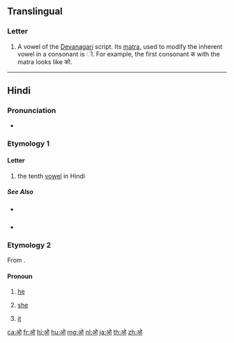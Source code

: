 {{Devanagari character info|hex=0913|name=DEVANAGARI LETTER O|image=[[File:Deva-o.png|100px]]}}
==Translingual==

===Letter===
{{mul-Deva|o}}

# A vowel of the [[Devanagari]] script. Its [[matra]], used to modify the inherent vowel in a consonant is &#x200c;&#x094B;. For example, the first consonant क with the matra looks like को.

----

==Hindi==

===Pronunciation===
* {{IPA|/oː/|lang=hi}}

===Etymology 1===

====Letter====
{{head|hi|letter}}

# the tenth [[vowel]] in Hindi

=====See Also=====
* {{sense|matra}} {{l|hi|ो|tr=o}}
* {{list:Devanagari script letters/hi}}

===Etymology 2===
From {{etyl|fa|hi}} {{m|fa|او}}.

====Pronoun====
{{hi-pron|ur=او|g=mf}}

# {{lb|hi|rare}} [[he]]
# {{lb|hi|rare}} [[she]]
# {{lb|hi|rare}} [[it]]

[[ca:ओ]]
[[fr:ओ]]
[[hi:ओ]]
[[hu:ओ]]
[[mg:ओ]]
[[nl:ओ]]
[[ja:ओ]]
[[th:ओ]]
[[zh:ओ]]